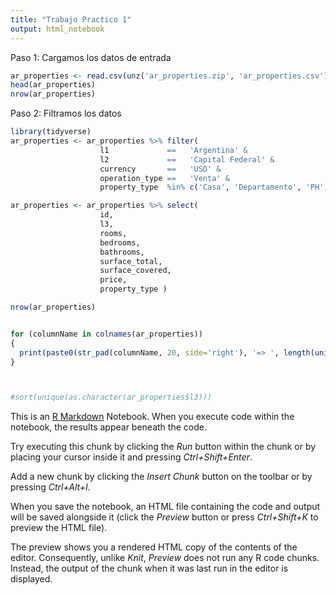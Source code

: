 ```yaml
---
title: "Trabajo Practico 1"
output: html_notebook
---
```


Paso 1: Cargamos los datos de entrada

```r
ar_properties <- read.csv(unz('ar_properties.zip', 'ar_properties.csv'), row.names=NULL, stringsAsFactors=TRUE)
head(ar_properties)
nrow(ar_properties)
```


Paso 2: Filtramos los datos

```r
library(tidyverse)
ar_properties <- ar_properties %>% filter(
                    l1             ==   'Argentina' &
                    l2             ==   'Capital Federal' &
                    currency       ==   'USD' &
                    operation_type ==   'Venta' &
                    property_type  %in% c('Casa', 'Departamento', 'PH'))

ar_properties <- ar_properties %>% select(
                    id,
                    l3,
                    rooms,
                    bedrooms,
                    bathrooms,
                    surface_total,
                    surface_covered,
                    price,
                    property_type )


```


```r
nrow(ar_properties)


for (columnName in colnames(ar_properties))
{
  print(paste0(str_pad(columnName, 20, side='right'), '=> ', length(unique(ar_properties[[columnName]]))))
}



#sort(unique(as.character(ar_properties$l3)))
```


This is an [R Markdown](http://rmarkdown.rstudio.com) Notebook. When you execute code within the notebook, the results appear beneath the code. 

Try executing this chunk by clicking the *Run* button within the chunk or by placing your cursor inside it and pressing *Ctrl+Shift+Enter*. 


Add a new chunk by clicking the *Insert Chunk* button on the toolbar or by pressing *Ctrl+Alt+I*.

When you save the notebook, an HTML file containing the code and output will be saved alongside it (click the *Preview* button or press *Ctrl+Shift+K* to preview the HTML file).

The preview shows you a rendered HTML copy of the contents of the editor. Consequently, unlike *Knit*, *Preview* does not run any R code chunks. Instead, the output of the chunk when it was last run in the editor is displayed.
